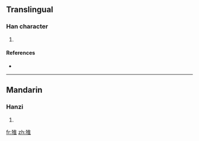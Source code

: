 ==Translingual==

===Han character===
{{Han char|rn=94|rad=犬|as=08|sn=11|four=|canj=大竹人土 (KHOG)}}

# {{defn|Han|sort=犬08}}

====References====
* {{Han ref|kx=0713.250|dkj=20497|hdz=21353.130|uh=731A|ud=29466}}

----

==Mandarin==

===Hanzi===
{{cmn-hanzi|pin=[[yá]] ([[ya2]])|wg=ya<sup>2</sup>}}

# {{defn|Mandarin|sort=犬08}}

[[fr:猚]]
[[zh:猚]]